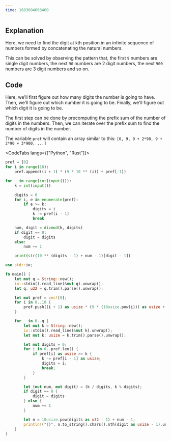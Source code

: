 ```yaml
---
time: 1683604663460
---
```


## Explanation

Here, we need to find the digit at `k`th position in an infinite sequence of numbers formed by concatenating the natural numbers.

This can be solved by observing the pattern that, the first `9` numbers are single digit numbers, the next `90` numbers are 2 digit numbers, the next `900` numbers are 3 digit numbers and so on.

## Code

Here, we'll first figure out how many digits the number is going to have. Then, we'll figure out which number it is going to be. Finally, we'll figure out which digit it is going to be.

The first step can be done by precomputing the prefix sum of the number of digits in the numbers. Then, we can iterate over the prefix sum to find the number of digits in the number.

The variable `pref` will contain an array similar to this: `[0, 9, 9 + 2*90, 9 + 2*90 + 3*900, ...]`

<CodeTabs langs={["Python", "Rust"]}>

```python
pref = [0]
for i in range(18):
    pref.append((i + 1) * (9 * 10 ** (i)) + pref[-1])

for _ in range(int(input())):
    k = int(input())

    digits = 0
    for i, e in enumerate(pref):
        if e >= k:
            digits = i
            k -= pref[i - 1]
            break

    num, digit = divmod(k, digits)
    if digit == 0:
        digit = digits
    else:
        num += 1

    print(str(10 ** (digits - 1) + num - 1)[digit - 1])
```

```rust
use std::io;

fn main() {
    let mut q = String::new();
    io::stdin().read_line(&mut q).unwrap();
    let q: u32 = q.trim().parse().unwrap();

    let mut pref = vec![0];
    for i in 0..18 {
        pref.push((i + 1) as usize * (9 * (10usize.pow(i))) as usize + pref.last().unwrap());
    }

    for _ in 0..q {
        let mut k = String::new();
        io::stdin().read_line(&mut k).unwrap();
        let mut k: usize = k.trim().parse().unwrap();

        let mut digits = 0;
        for i in 0..pref.len() {
            if pref[i] as usize >= k {
                k -= pref[i - 1] as usize;
                digits = i;
                break;
            }
        }

        let (mut num, mut digit) = (k / digits, k % digits);
        if digit == 0 {
            digit = digits
        } else {
            num += 1
        }

        let n = 10usize.pow(digits as u32 - 1) + num - 1;
        println!("{}", n.to_string().chars().nth(digit as usize - 1).unwrap());
    }
}
```

</CodeTabs>
